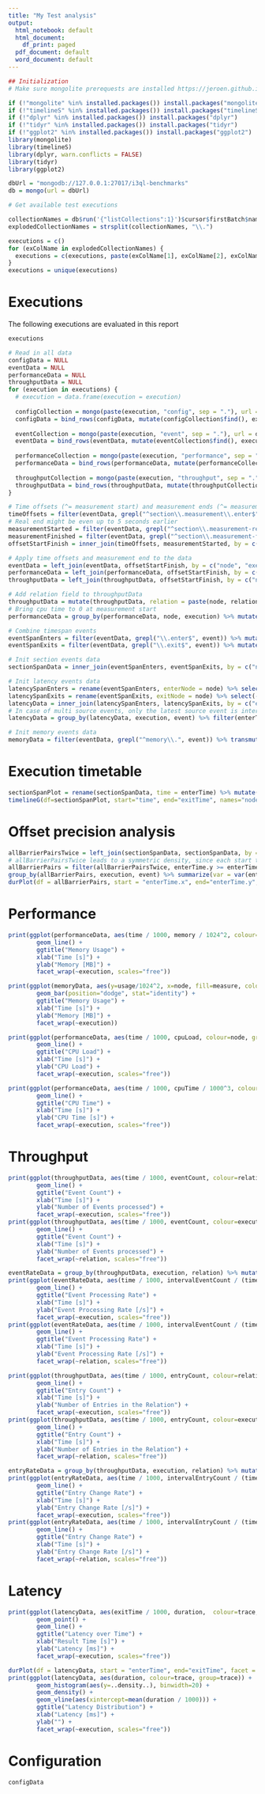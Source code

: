 ```yaml
---
title: "My Test analysis"
output:
  html_notebook: default
  html_document:
    df_print: paged
  pdf_document: default
  word_document: default
---
```



```r
## Initialization
# Make sure mongolite prerequests are installed https://jeroen.github.io/mongolite/index.html#requirements-linux-mac

if (!"mongolite" %in% installed.packages()) install.packages("mongolite")
if (!"timelineS" %in% installed.packages()) install.packages("timelineS")
if (!"dplyr" %in% installed.packages()) install.packages("dplyr")
if (!"tidyr" %in% installed.packages()) install.packages("tidyr")
if (!"ggplot2" %in% installed.packages()) install.packages("ggplot2")
library(mongolite)
library(timelineS)
library(dplyr, warn.conflicts = FALSE)
library(tidyr)
library(ggplot2)

dbUrl = "mongodb://127.0.0.1:27017/i3ql-benchmarks"
db = mongo(url = dbUrl)

# Get available test executions

collectionNames = db$run('{"listCollections":1}')$cursor$firstBatch$name
explodedCollectionNames = strsplit(collectionNames, "\\.")

executions = c()
for (exColName in explodedCollectionNames) {
  executions = c(executions, paste(exColName[1], exColName[2], exColName[3], sep = "."))
}
executions = unique(executions)
```

# Executions

The following executions are evaluated in this report

```r
executions
```

```r
# Read in all data
configData = NULL
eventData = NULL
performanceData = NULL
throughputData = NULL
for (execution in executions) {
  # execution = data.frame(execution = execution)
  
  configCollection = mongo(paste(execution, "config", sep = "."), url = dbUrl)
  configData = bind_rows(configData, mutate(configCollection$find(), execution))
  
  eventCollection = mongo(paste(execution, "event", sep = "."), url = dbUrl)
  eventData = bind_rows(eventData, mutate(eventCollection$find(), execution))
  
  performanceCollection = mongo(paste(execution, "performance", sep = "."), url = dbUrl)
  performanceData = bind_rows(performanceData, mutate(performanceCollection$find(), execution))
  
  throughputCollection = mongo(paste(execution, "throughput", sep = "."), url = dbUrl)
  throughputData = bind_rows(throughputData, mutate(throughputCollection$find(), execution))
}

# Time offsets (^= measurement start) and measurement ends (^= measurement finished) per execution and node
timeOffsets = filter(eventData, grepl("^section\\.measurement\\.enter$", event)) %>% group_by(node, execution) %>% summarize(timeOffset = median(time)) %>% ungroup
# Real end might be even up to 5 seconds earlier
measurementStarted = filter(eventData, grepl("^section\\.measurement-recording\\.enter$", event)) %>% group_by(node, execution) %>% summarize(timeStarted = min(time)) %>% ungroup
measurementFinished = filter(eventData, grepl("^section\\.measurement-finished\\.enter$", event)) %>% group_by(node, execution) %>% summarize(timeFinished = median(time)) %>% ungroup
offsetStartFinish = inner_join(timeOffsets, measurementStarted, by = c("node", "execution")) %>% inner_join(measurementFinished, by = c("node", "execution"))

# Apply time offsets and measurement end to the data
eventData = left_join(eventData, offsetStartFinish, by = c("node", "execution")) %>% mutate(time = time - timeOffset) %>% arrange(time)
performanceData = left_join(performanceData, offsetStartFinish, by = c("node", "execution")) %>% filter(time >= timeStarted & time <= timeFinished) %>% mutate(time = time - timeOffset) %>% arrange(time)
throughputData = left_join(throughputData, offsetStartFinish, by = c("node", "execution")) %>% filter(time >= timeStarted & time <= timeFinished) %>% mutate(time = time - timeOffset) %>% arrange(time)

# Add relation field to throughputData
throughputData = mutate(throughputData, relation = paste(node, relationName, sep="#"))
# Bring cpu time to 0 at measurement start
performanceData = group_by(performanceData, node, execution) %>% mutate(cpuTime = cpuTime - min(cpuTime)) %>% ungroup

# Combine timespan events
eventSpanEnters = filter(eventData, grepl("\\.enter$", event)) %>% mutate(event = sub("\\.enter$", "", event)) %>% rename(enterTime = time)
eventSpanExits = filter(eventData, grepl("\\.exit$", event)) %>% mutate(event = sub("\\.exit$", "", event)) %>% rename(exitTime = time)

# Init section events data
sectionSpanData = inner_join(eventSpanEnters, eventSpanExits, by = c("node", "execution", "event", "timeOffset")) %>% mutate(duration = exitTime - enterTime) %>% filter(grepl("^section\\.", event))

# Init latency events data
latencySpanEnters = rename(eventSpanEnters, enterNode = node) %>% select(-timeOffset, -timeStarted, -timeFinished) %>% filter(grepl("^latency\\.", event))
latencySpanExits = rename(eventSpanExits, exitNode = node) %>% select(-timeOffset, -timeStarted, -timeFinished) %>% filter(grepl("^latency\\.", event))
latencyData = inner_join(latencySpanEnters, latencySpanExits, by = c("execution", "event")) %>% mutate(duration = exitTime - enterTime)
# In case of multi source events, only the latest source event is interesting, since it blocked all previous ones
latencyData = group_by(latencyData, execution, event) %>% filter(enterTime == max(enterTime)) %>% ungroup %>% mutate(trace = sub("^.*\\.", "", event))

# Init memory events data
memoryData = filter(eventData, grepl("^memory\\.", event)) %>% transmute(node, execution, measure = sub("^memory\\.", "", sub("\\.[^.]*$", "", event)), usage = as.numeric(sub("^memory\\..*\\.", "", event)))
```

# Execution timetable

```R
sectionSpanPlot = rename(sectionSpanData, time = enterTime) %>% mutate(benchmark = sub("\\.[^.]*\\.[^.]*$", "", execution), execution = sub("[^.]*\\.", "", execution), time = time / 1000, exitTime = exitTime / 1000)
timelineG(df=sectionSpanPlot, start="time", end="exitTime", names="node", phase="event", group1 = "execution", group2 = "benchmark")
```

# Offset precision analysis

```R
allBarrierPairsTwice = left_join(sectionSpanData, sectionSpanData, by = c("execution", "event")) %>% filter(node.x != node.y) %>% distinct
# allBarrierPairsTwice leads to a symmetric density, since each start time difference occurs once positive and once negative
allBarrierPairs = filter(allBarrierPairsTwice, enterTime.y >= enterTime.x)
group_by(allBarrierPairs, execution, event) %>% summarize(var = var(enterTime.y - enterTime.x), mean = mean(enterTime.y - enterTime.x), sd = sd(enterTime.y - enterTime.x)) %>% ungroup
durPlot(df = allBarrierPairs, start = "enterTime.x", end="enterTime.y", facet = TRUE, other = (facet_wrap(~execution, scales="free")), plot_type = "density", group = "execution", title = TRUE, title_density = "Section enter delay distribution")
```

# Performance

```R
print(ggplot(performanceData, aes(time / 1000, memory / 1024^2, colour=node, group=node)) +
        geom_line() +
        ggtitle("Memory Usage") +
        xlab("Time [s]") + 
        ylab("Memory [MB]") +
        facet_wrap(~execution, scales="free"))
```

```R
print(ggplot(memoryData, aes(y=usage/1024^2, x=node, fill=measure, color=node)) +
        geom_bar(position="dodge", stat="identity") +
        ggtitle("Memory Usage") +
        xlab("Time [s]") + 
        ylab("Memory [MB]") +
        facet_wrap(~execution))
```


```R
print(ggplot(performanceData, aes(time / 1000, cpuLoad, colour=node, group=node)) +
        geom_line() +
        ggtitle("CPU Load") +
        xlab("Time [s]") +
        ylab("CPU Load") +
        facet_wrap(~execution, scales="free"))
```

```R
print(ggplot(performanceData, aes(time / 1000, cpuTime / 1000^3, colour=node, group=node)) +
        geom_line() +
        ggtitle("CPU Time") +
        xlab("Time [s]") +
        ylab("CPU Time [s]") +
        facet_wrap(~execution, scales="free"))
```

# Throughput

```R
print(ggplot(throughputData, aes(time / 1000, eventCount, colour=relation, group=relation)) +
        geom_line() +
        ggtitle("Event Count") +
        xlab("Time [s]") + 
        ylab("Number of Events processed") +
        facet_wrap(~execution, scales="free"))
print(ggplot(throughputData, aes(time / 1000, eventCount, colour=execution, group=execution)) +
        geom_line() +
        ggtitle("Event Count") +
        xlab("Time [s]") + 
        ylab("Number of Events processed") +
        facet_wrap(~relation, scales="free"))
```

```R
eventRateData = group_by(throughputData, execution, relation) %>% mutate(timeSpan = time - lag(time), intervalEventCount = eventCount - lag(eventCount)) %>% filter(!is.na(timeSpan))
print(ggplot(eventRateData, aes(time / 1000, intervalEventCount / (timeSpan / 1000),  colour=relation, group=relation)) +
        geom_line() +
        ggtitle("Event Processing Rate") +
        xlab("Time [s]") + 
        ylab("Event Processing Rate [/s]") +
        facet_wrap(~execution, scales="free"))
print(ggplot(eventRateData, aes(time / 1000, intervalEventCount / (timeSpan / 1000),  colour=execution, group=execution)) +
        geom_line() +
        ggtitle("Event Processing Rate") +
        xlab("Time [s]") + 
        ylab("Event Processing Rate [/s]") +
        facet_wrap(~relation, scales="free"))
```

```R
print(ggplot(throughputData, aes(time / 1000, entryCount, colour=relation, group=relation)) +
        geom_line() +
        ggtitle("Entry Count") +
        xlab("Time [s]") + 
        ylab("Number of Entries in the Relation") +
        facet_wrap(~execution, scales="free"))
print(ggplot(throughputData, aes(time / 1000, entryCount, colour=execution, group=execution)) +
        geom_line() +
        ggtitle("Entry Count") +
        xlab("Time [s]") + 
        ylab("Number of Entries in the Relation") +
        facet_wrap(~relation, scales="free"))
```

```R
entryRateData = group_by(throughputData, execution, relation) %>% mutate(timeSpan = time - lag(time), intervalEntryCount = entryCount - lag(entryCount)) %>% filter(!is.na(timeSpan))
print(ggplot(entryRateData, aes(time / 1000, intervalEntryCount / (timeSpan / 1000),  colour=relation, group=relation)) +
        geom_line() +
        ggtitle("Entry Change Rate") +
        xlab("Time [s]") + 
        ylab("Entry Change Rate [/s]") +
        facet_wrap(~execution, scales="free"))
print(ggplot(entryRateData, aes(time / 1000, intervalEntryCount / (timeSpan / 1000),  colour=execution, group=execution)) +
        geom_line() +
        ggtitle("Entry Change Rate") +
        xlab("Time [s]") + 
        ylab("Entry Change Rate [/s]") +
        facet_wrap(~relation, scales="free"))
```

# Latency

```R
print(ggplot(latencyData, aes(exitTime / 1000, duration,  colour=trace, group=trace)) +
        geom_point() +
        geom_line() +
        ggtitle("Latency over Time") +
        xlab("Result Time [s]") + 
        ylab("Latency [ms]") +
        facet_wrap(~execution, scales="free"))
```

```R
durPlot(df = latencyData, start = "enterTime", end="exitTime", facet = TRUE, other = (facet_wrap(~execution, scales="free")), plot_type = "density", group = "execution", title = TRUE, title_density = "Latency Distribution")
print(ggplot(latencyData, aes(duration, colour=trace, group=trace)) +
        geom_histogram(aes(y=..density..), binwidth=20) +
        geom_density() +
        geom_vline(aes(xintercept=mean(duration / 1000))) +
        ggtitle("Latency Distribution") +
        xlab("Latency [ms]") + 
        ylab("") +
        facet_wrap(~execution, scales="free"))
```

# Configuration

```R
configData
```